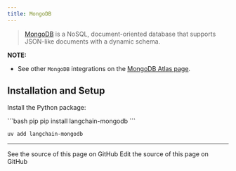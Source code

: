 ```yaml
---
title: MongoDB
---
```


>[MongoDB](https://www.mongodb.com/) is a NoSQL, document-oriented
> database that supports JSON-like documents with a dynamic schema.

**NOTE:**
- See other `MongoDB` integrations on the [MongoDB Atlas page](/oss/python/integrations/providers/mongodb_atlas).

## Installation and Setup

Install the Python package:

<CodeGroup>
```bash pip
pip install langchain-mongodb
```

```bash uv
uv add langchain-mongodb
```
</CodeGroup>

---

<CardGroup cols={2}>
  <Card title="View Source" icon="eye" href="https://github.com/langchain-ai/docs/blob/main/src/oss/python/integrations/providers/mongodb.mdx">
    See the source of this page on GitHub
  </Card>
  <Card title="Edit Source" icon="pen-to-square" href="https://github.com/langchain-ai/docs/edit/main/src/oss/python/integrations/providers/mongodb.mdx">
    Edit the source of this page on GitHub
  </Card>
</CardGroup>
